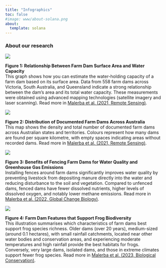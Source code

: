```yaml
---
title: "Infographics"
toc: false
#image: www/about-solana.png
about: 
  template: solana
---
```


### About our research

![](www/Picture1.png){fig-align="center"}

**Figure 1: Relationship Between Farm Dam Surface Area and Water Capacity**\
This graph shows how you can estimate the water-holding capacity of a farm dam based on its surface area. Data from 558 farm dams across Victoria, South Australia, and Queensland indicate a strong relationship between the dam’s area and its total water capacity. These measurements were obtained using advanced mapping technologies (satellite imagery and laser scanning). Read more in [Malerba et al. (2021, Remote Sensing)](https://www.mdpi.com/2072-4292/13/2/319).

![](www/Picture2.png){fig-align="center"}

**Figure 2: Distribution of Documented Farm Dams Across Australia**\
This map shows the density and total number of documented farm dams across Australian states and territories. Colours represent how many dams are found per square kilometre, with empty spaces indicating areas without recorded dams. Read more in [Malerba et al. (2021, Remote Sensing)](https://www.mdpi.com/2072-4292/13/2/319).

![](www/Picture3.png){fig-align="center"}

**Figure 3: Benefits of Fencing Farm Dams for Water Quality and Greenhouse Gas Emissions**\
Installing fences around farm dams significantly improves water quality by preventing livestock from depositing manure directly into the water and reducing disturbance to the soil and vegetation. Compared to unfenced dams, fenced dams have fewer dissolved nutrients, higher levels of dissolved oxygen, and notably lower methane emissions. Read more in [Malerba et al. (2022, Global Change Biology)](https://doi.org/10.1111/gcb.16237).

![](www/Picture4.png){fig-align="center"}

**Figure 4: Farm Dam Features that Support Frog Biodiversity**\
This illustration summarises which characteristics of farm dams best support frog species richness. Older dams (over 20 years), medium-sized (around 0.1 hectares), with small rainfall catchments, located near other water bodies and conservation areas, and experiencing moderate temperatures and high rainfall provide the best habitats for frogs. Conversely, very large dams, isolated dams, and those in extreme climates support fewer frog species. Read more in [Malerba et al. (2023, Biological Conservation)](https://doi.org/10.1016/j.biocon.2023.110270).
